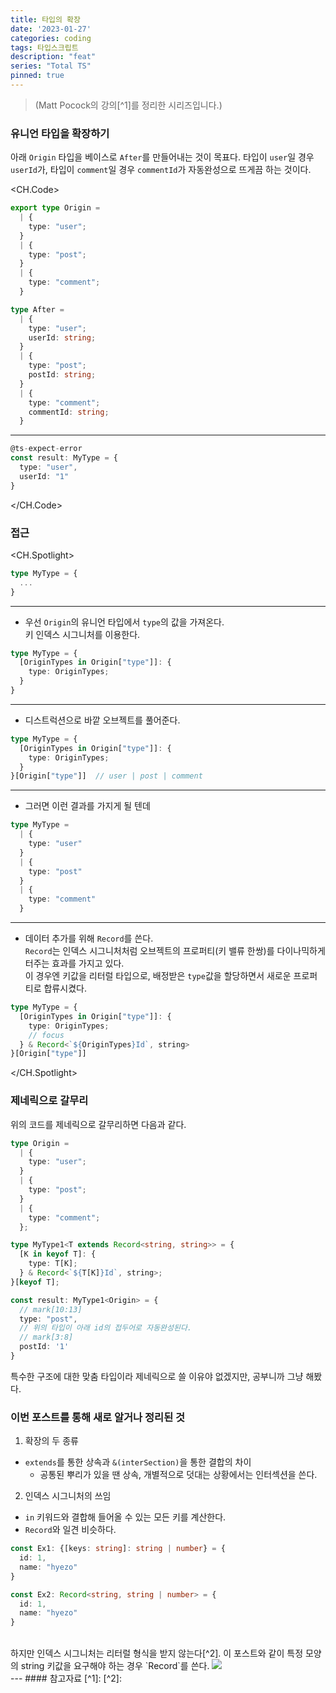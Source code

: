 ```yaml
---
title: 타입의 확장
date: '2023-01-27'
categories: coding
tags: 타입스크립트
description: "feat"
series: "Total TS"
pinned: true
---
```

<HeadingNavigator />

> <figcaption>(Matt Pocock의 강의[^1]를 정리한 시리즈입니다.)</figcaption>

### 유니언 타입을 확장하기
아래 `Origin` 타입을 베이스로 `After`를 만들어내는 것이 목표다. 타입이 `user`일 경우 `userId`가, 타입이 `comment`일 경우 `commentId`가 자동완성으로 뜨게끔 하는 것이다.

<CH.Code>
```ts type.ts
export type Origin = 
  | {
    type: "user";
  }
  | {
    type: "post";
  }
  | {
    type: "comment";
  }

type After = 
  | {
    type: "user";
    userId: string;
  }
  | {
    type: "post";
    postId: string;
  }
  | {
    type: "comment";
    commentId: string;
  }
```
---
```ts example.ts
@ts-expect-error
const result: MyType = {
  type: "user",
  userId: "1"
}
```
</CH.Code>

### 접근

<CH.Spotlight>
```ts index.ts
type MyType = {
  ...  
}
```
---
- 우선 `Origin`의 유니언 타입에서 `type`의 값을 가져온다.  
키 인덱스 시그니처를 이용한다.
```ts index.ts focus=2:4
type MyType = {
  [OriginTypes in Origin["type"]]: {
    type: OriginTypes;
  }
}
```
---
- 디스트럭션으로 바깥 오브젝트를 풀어준다.
```ts index.ts focus=2:5 mark=5[2:17]
type MyType = {
  [OriginTypes in Origin["type"]]: {
    type: OriginTypes;
  }
}[Origin["type"]]  // user | post | comment 
```
---
- 그러면 이런 결과를 가지게 될 텐데
```ts result.ts
type MyType =
  | {
    type: "user" 
  }
  | { 
    type: "post"
  }
  | { 
    type: "comment"
  }
```
---
- 데이터 추가를 위해 `Record`를 쓴다.  
`Record`는 인덱스 시그니처처럼 오브젝트의 프로퍼티(키 밸류 한쌍)를 다이나믹하게 터주는 효과를 가지고 있다.  
이 경우엔 키값을 리터럴 타입으로, 배정받은 `type`값을 할당하면서 새로운 프로퍼티로 합류시켰다.
```ts index.ts focus=4
type MyType = {
  [OriginTypes in Origin["type"]]: {
    type: OriginTypes;
    // focus
  } & Record<`${OriginTypes}Id`, string>
}[Origin["type"]]
```
</CH.Spotlight>

### 제네릭으로 갈무리
위의 코드를 제네릭으로 갈무리하면 다음과 같다.

```ts index.ts
type Origin =
  | {
    type: "user";
  }
  | {
    type: "post";
  }
  | {
    type: "comment";
  };

type MyType1<T extends Record<string, string>> = {
  [K in keyof T]: {
    type: T[K];
  } & Record<`${T[K]}Id`, string>;
}[keyof T];

const result: MyType1<Origin> = {
  // mark[10:13]
  type: "post",
  // 위의 타입이 아래 id의 접두어로 자동완성된다.
  // mark[3:8]
  postId: '1'
}
```

특수한 구조에 대한 맞춤 타입이라 제네릭으로 쓸 이유야 없겠지만, 공부니까 그냥 해봤다. 


### 이번 포스트를 통해 새로 알거나 정리된 것
1. 확장의 두 종류
- `extends`를 통한 상속과 `&(interSection)`을 통한 결합의 차이  
  - 공통된 뿌리가 있을 땐 상속, 개별적으로 덧대는 상황에서는 인터섹션을 쓴다.  
2. 인덱스 시그니처의 쓰임
- `in` 키워드와 결합해 들어올 수 있는 모든 키를 계산한다.
- `Record`와 일견 비슷하다.

```ts Record
const Ex1: {[keys: string]: string | number} = {
  id: 1,
  name: "hyezo"
}

const Ex2: Record<string, string | number> = {
  id: 1,
  name: "hyezo"
}
```
<br/>
하지만 인덱스 시그니처는 리터럴 형식을 받지 않는다[^2]. 이 포스트와 같이 특정 모양의 string 키값을 요구해야 하는 경우 `Record`를 쓴다.
<Img src='/images/2023/typescript/Record.webp' />
 
<br/>
---
#### 참고자료
[^1]: <Lnk text='Total typescript' href='https://www.totaltypescript.com/tips' /> 
[^2]: <Lnk text='인덱스 시그니처 속성' href='https://www.typescriptlang.org/docs/handbook/2/objects.html#index-signatures' />